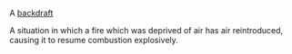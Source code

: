 A [[wikipedia:backdraft|backdraft]]

A situation in which a fire which was deprived of air has air reintroduced, causing it to resume combustion explosively.

{{wikify}}